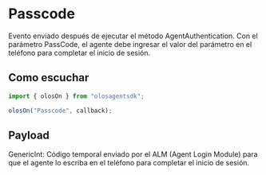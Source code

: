 # Passcode

Evento enviado después de ejecutar el método AgentAuthentication. Con el parámetro PassCode, el agente debe ingresar el valor del parámetro en el teléfono para completar el inicio de sesión.

## Como escuchar

```js copy
import { olosOn } from "olosagentsdk";

olosOn("Passcode", callback);
```

## Payload

GenericInt: Código temporal enviado por el ALM (Agent Login Module) para que el agente lo escriba en el teléfono para completar el inicio de sesión.

